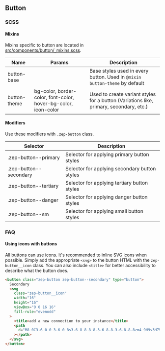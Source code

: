 ## Button

### SCSS

[//]: # "TODO: change text - current one is from carbon components"

#### Mixins

Mixins specific to button are located in [src/components/button/\_mixins.scss]().

| Name         | Params                                                         | Description                                                                            |
| ------------ | -------------------------------------------------------------- | -------------------------------------------------------------------------------------- |
| button-base  |                                                                | Base styles used in every button. Used in `@mixin button-theme` by default             |
| button-theme | bg-color, border-color, font-color, hover-bg-color, icon-color | Used to create variant styles for a button (Variations like, primary, secondary, etc.) |

#### Modifiers

Use these modifiers with `.zep-button` class.

| Selector               | Description                                   |
| ---------------------- | --------------------------------------------- |
| .zep-button--primary   | Selector for applying primary button styles   |
| .zep-button--secondary | Selector for applying secondary button styles |
| .zep-button--tertiary  | Selector for applying tertiary button styles  |
| .zep-button--danger    | Selector for applying danger button styles    |
| .zep-button--sm        | Selector for applying small button styles     |

### FAQ

#### Using icons with buttons

All buttons can use icons. It's recommended to inline SVG icons when possible.
Simply add the appropriate `<svg>` to the button HTML with the `zep-button__icon` class.
You can also include `<title>` for better accessibility to describe what the button does.

```html
<button class="zep-button zep-button--secondary" type="button">
  Secondary
  <svg
    class="zep-button__icon"
    width="16"
    height="16"
    viewBox="0 0 16 16"
    fill-rule="evenodd"
  >
    <title>add a new connection to your instance</title>
    <path
      d="M8 0C3.6 0 0 3.6 0 8s3.6 8 8 8 8-3.6 8-8-3.6-8-8-8zm4 9H9v3H7V9H4V7h3V4h2v3h3v2z"
    ></path>
  </svg>
</button>
```
